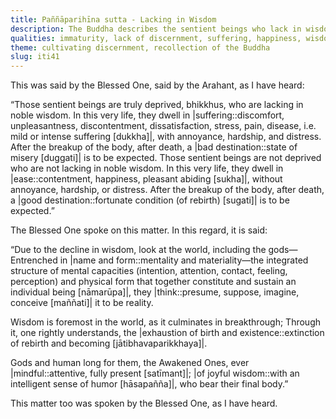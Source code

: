 ```yaml
---
title: Paññāparihīna sutta - Lacking in Wisdom
description: The Buddha describes the sentient beings who lack in wisdom as truly deprived, dwelling in suffering, annoyance, hardship, and distress.
qualities: immaturity, lack of discernment, suffering, happiness, wisdom, recollection of the Buddha
theme: cultivating discernment, recollection of the Buddha
slug: iti41
---
```


This was said by the Blessed One, said by the Arahant, as I have heard:

“Those sentient beings are truly deprived, bhikkhus, who are lacking in noble wisdom. In this very life, they dwell in |suffering::discomfort, unpleasantness, discontentment, dissatisfaction, stress, pain, disease, i.e. mild or intense suffering [dukkha]|, with annoyance, hardship, and distress. After the breakup of the body, after death, a |bad destination::state of misery [duggati]| is to be expected. Those sentient beings are not deprived who are not lacking in noble wisdom. In this very life, they dwell in |ease::contentment, happiness, pleasant abiding [sukha]|, without annoyance, hardship, or distress. After the breakup of the body, after death, a |good destination::fortunate condition (of rebirth) [sugati]| is to be expected.”

The Blessed One spoke on this matter. In this regard, it is said:

“Due to the decline in wisdom,
look at the world, including the gods—
Entrenched in |name and form::mentality and materiality—the integrated structure of mental capacities (intention, attention, contact, feeling, perception) and physical form that together constitute and sustain an individual being [nāmarūpa]|,
they |think::presume, suppose, imagine, conceive [maññati]| it to be reality.

Wisdom is foremost in the world,
as it culminates in breakthrough;
Through it, one rightly understands,
the |exhaustion of birth and existence::extinction of rebirth and becoming [jātibhavaparikkhaya]|.

Gods and human long for them,
the Awakened Ones, ever |mindful::attentive, fully present [satīmant]|;
|of joyful wisdom::with an intelligent sense of humor [hāsapañña]|,
who bear their final body.”

This matter too was spoken by the Blessed One, as I have heard.